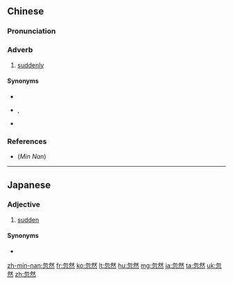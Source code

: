 ==Chinese==
{{zh-forms}}

===Pronunciation===
{{zh-pron
|m=hūrán
|c=fat1 jin4
|h=pfs=fut-yèn
|ma=zh-hūrán.ogg
|mn=hut-jiân/hut-liân
|cat=adv
}}

===Adverb===
{{zh-adv}}

# [[suddenly]]

====Synonyms====
* {{zh-l|忽然間}}
* {{zh-l|突然}}, {{zh-l|突然間}}
* {{qualifier|Min Nan}} {{zh-l|無張持}}

===References===
*(''Min Nan'') {{thcwd|3935}}

{{zh-cat|Beginning}}

----

==Japanese==
{{ja-kanjitab|こつ|ぜん|yomi=o}}

===Adjective===
{{ja-adj|infl=tari|こつぜん}}

# [[sudden]]

====Synonyms====
* {{ja-r|忽焉|こつえん}}

[[zh-min-nan:忽然]]
[[fr:忽然]]
[[ko:忽然]]
[[lt:忽然]]
[[hu:忽然]]
[[mg:忽然]]
[[ja:忽然]]
[[ta:忽然]]
[[uk:忽然]]
[[zh:忽然]]
